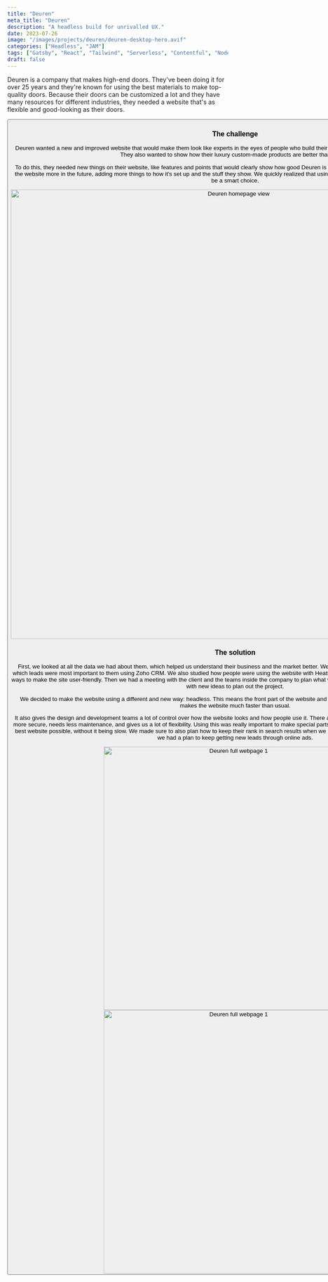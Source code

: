 ```yaml
---
title: "Deuren"
meta_title: "Deuren"
description: "A headless build for unrivalled UX."
date: 2023-07-26
image: "/images/projects/deuren/deuren-desktop-hero.avif"
categories: ["Headless", "JAM"]
tags: ["Gatsby", "React", "Tailwind", "Serverless", "Contentful", "Node"]
draft: false
---
```


Deuren is a company that makes high-end doors. They've been doing it for over 25 years and they're known for using the best materials to make top-quality doors. Because their doors can be customized a lot and they have many resources for different industries, they needed a website that's as flexible and good-looking as their doors.

<Button label="Visit the website" link="https://www.deuren.co.uk/" style="solid" target="_blank"/>

### The challenge

Deuren wanted a new and improved website that would make them look like experts in the eyes of people who build their own homes, architects, and property developers. They also wanted to show how their luxury custom-made products are better than others.

To do this, they needed new things on their website, like features and points that would clearly show how good Deuren is at what they do. They also needed space to grow the website more in the future, adding more things to how it's set up and the stuff they show. We quickly realized that using a headless approach to build the website would be a smart choice.

<img src="/images/projects/deuren/deuren-website-shot-1.avif" alt="Deuren homepage view" width="1024" loading="lazy"/>

### The solution

First, we looked at all the data we had about them, which helped us understand their business and the market better. We figured out what was working, what wasn't, and which leads were most important to them using Zoho CRM. We also studied how people were using the website with Heatmap software from Hotjar and researched the best ways to make the site user-friendly. Then we had a meeting with the client and the teams inside the company to plan what we would do. We used the old information together with new ideas to plan out the project.

We decided to make the website using a different and new way: headless. This means the front part of the website and the CMS part are separate. This way of doing it makes the website much faster than usual.

It also gives the design and development teams a lot of control over how the website looks and how people use it. There are many benefits to using a headless system. It's more secure, needs less maintenance, and gives us a lot of flexibility. Using this was really important to make special parts of the website and to make sure Deuren gets the best website possible, without it being slow. We made sure to also plan how to keep their rank in search results when we launched the new site. And after the site was live, we had a plan to keep getting new leads through online ads.

<div class="content-images-grid-2">
    <img src="/images/projects/deuren/deuren-homepage-full-webpage-1.avif" alt="Deuren full webpage 1" width="600" loading="lazy"/>
    <img src="/images/projects/deuren/deuren-homepage-full-webpage-2.avif" alt="Deuren full webpage 1" width="600" loading="lazy"/>
</div>